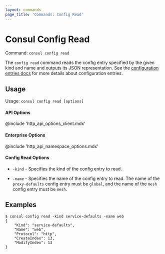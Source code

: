 ```yaml
---
layout: commands
page_title: 'Commands: Config Read'
---
```


# Consul Config Read

Command: `consul config read`

The `config read` command reads the config entry specified by the given
kind and name and outputs its JSON representation. See the
[configuration entries docs](/docs/agent/config-entries) for more
details about configuration entries.

## Usage

Usage: `consul config read [options]`

#### API Options

@include 'http_api_options_client.mdx'

#### Enterprise Options

@include 'http_api_namespace_options.mdx'

#### Config Read Options

- `-kind` - Specifies the kind of the config entry to read.

- `-name` - Specifies the name of the config entry to read. The name of the
  `proxy-defaults` config entry must be `global`, and the name of the `mesh`
  config entry must be `mesh`.

## Examples

```
$ consul config read -kind service-defaults -name web
{
    "Kind": "service-defaults",
    "Name": "web",
    "Protocol": "http",
    "CreateIndex": 13,
    "ModifyIndex": 13
}
```
